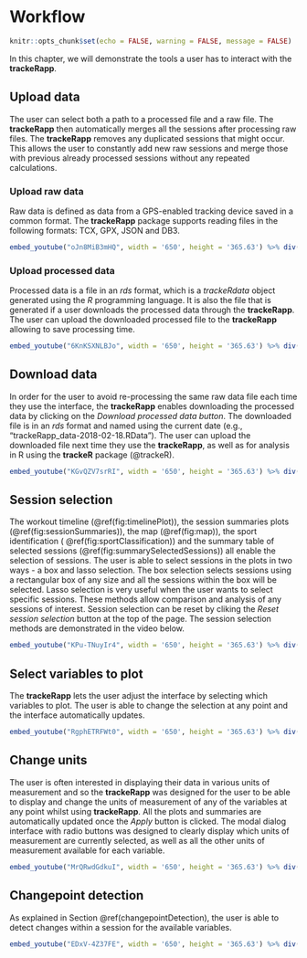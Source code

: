 # Workflow

```r
knitr::opts_chunk$set(echo = FALSE, warning = FALSE, message = FALSE)
```

In this chapter, we will demonstrate the tools a user has to interact with the **trackeRapp**.

## Upload data

The user can select both a path to a processed file and a raw file. The **trackeRapp** then automatically merges all the sessions after processing raw files. The **trackeRapp** removes any duplicated sessions that might occur. This allows the user to constantly add new raw sessions and merge those with previous already processed sessions without any repeated calculations.

### Upload raw data

Raw data is defined as data from a GPS-enabled tracking device saved in a common format. The **trackeRapp** package supports reading files in the following formats: TCX, GPX, JSON and DB3. 

```r
embed_youtube("oJn8MiB3mHQ", width = '650', height = '365.63') %>% div(align = 'center') 
```

### Upload processed data

Processed data is a file in an _rds_ format, which is a _trackeRdata_ object generated using the _R_ programming language. It is also the file that is generated if a user downloads the processed data through the **trackeRapp**. The user can upload the downloaded processed file to the **trackeRapp** allowing to save processing time. 

```r
embed_youtube("6KnKSXNLBJo", width = '650', height = '365.63') %>% div(align = 'center') 
```

## Download data

In order for the user to avoid re-processing the same raw data file each time they use the interface, the **trackeRapp** enables downloading the processed data by clicking on the _Download processed data button_. The downloaded file is in an _rds_ format and named using the current date (e.g., "trackeRapp_data-2018-02-18.RData"). The user can upload the downloaded file next time they use the **trackeRapp**, as well as for analysis in R using the __trackeR__ package (@trackeR).


```r
embed_youtube("KGvQZV7srRI", width = '650', height = '365.63') %>% div(align = 'center') 
```

## Session selection 

The workout timeline (\@ref(fig:timelinePlot)), the session summaries plots (\@ref(fig:sessionSummaries)), the map (\@ref(fig:map)), the sport identification ( \@ref(fig:sportClassification)) and the summary table of selected sessions (\@ref(fig:summarySelectedSessions)) all enable the selection of sessions. The user is able to select sessions in the plots in two ways - a box and lasso selection. The box selection selects sessions using a rectangular box of any size and all the sessions within the box will be selected. Lasso selection is very useful when the user wants to select specific sessions. These methods allow comparison and analysis of any sessions of interest. Session selection can be reset by cliking the _Reset session selection_ button at the top of the page. 
The session selection methods are demonstrated in the video below. 


```r
embed_youtube("KPu-TNuyIr4", width = '650', height = '365.63') %>% div(align = 'center') 
```

## Select variables to plot

The **trackeRapp** lets the user adjust the interface by selecting which variables to plot. The user is able to change the selection at any point and the interface automatically updates. 

```r
embed_youtube("RgphETRFWt0", width = '650', height = '365.63') %>% div(align = 'center') 
```


## Change units

The user is often interested in displaying their data in various units of measurement and so the **trackeRapp** was designed for the user to be able to display and change the units of measurement of any of the variables at any point whilst using **trackeRapp**.
All the plots and summaries are automatically updated once the _Apply_ button is clicked. The modal dialog interface with radio buttons was designed to clearly display which units of measurement are currently selected, as well as all the other units of measurement available for each variable.


```r
embed_youtube("MrQRwdGdkuI", width = '650', height = '365.63') %>% div(align = 'center') 
```


## Changepoint detection

As explained in Section \@ref(changepointDetection), the user is able to detect changes within a
session for the available variables. 

```r
embed_youtube("EDxV-4Z37FE", width = '650', height = '365.63') %>% div(align = 'center') 
```



